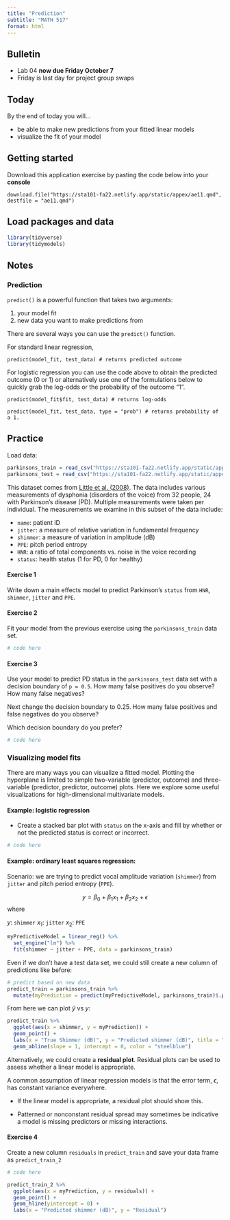 ```yaml
---
title: "Prediction"
subtitle: "MATH 517"
format: html
---
```


## Bulletin

- Lab 04 **now due Friday October 7**
- Friday is last day for project group swaps

## Today

By the end of today you will...

- be able to make new predictions from your fitted linear models
- visualize the fit of your model

## Getting started

Download this application exercise by pasting the code below into your **console**

```
download.file("https://sta101-fa22.netlify.app/static/appex/ae11.qmd",
destfile = "ae11.qmd")
```

## Load packages and data

```r
library(tidyverse)
library(tidymodels)
```

## Notes

### Prediction

`predict()` is a powerful function that takes two arguments:

1. your model fit
2. new data you want to make predictions from

There are several ways you can use the `predict()` function. 

For standard linear regression,

```
predict(model_fit, test_data) # returns predicted outcome
```

For logistic regression you can use the code above to obtain the predicted outcome (0 or 1) or alternatively use one of the formulations below to quickly grab the log-odds or the probability of the outcome "1".

```
predict(model_fit$fit, test_data) # returns log-odds
```

```
predict(model_fit, test_data, type = "prob") # returns probability of a 1.
```

## Practice

Load data:
```r
parkinsons_train = read_csv("https://sta101-fa22.netlify.app/static/appex/data/parkinsons_train.csv")
parkinsons_test = read_csv("https://sta101-fa22.netlify.app/static/appex/data/parkinsons_test.csv")
```


This dataset comes from [Little et al. (2008)](https://www.ncbi.nlm.nih.gov/pmc/articles/PMC3051371/). The data includes various measurements of dysphonia (disorders of the voice) from 32 people, 24 with Parkinson's disease (PD). Multiple measurements were taken per individual. The measurements we examine in this subset of the data include: 

- `name`: patient ID
- `jitter`: a measure of relative variation in fundamental frequency
- `shimmer`: a measure of variation in amplitude (dB)
- `PPE`: pitch period entropy
- `HNR`: a ratio of total components vs. noise in the voice recording
- `status`: health status (1 for PD, 0 for healthy)


#### Exercise 1 

Write down a main effects model to predict Parkinson's `status` from `HNR`, `shimmer`, `jitter` and `PPE`. 


#### Exercise 2 

Fit your model from the previous exercise using the `parkinsons_train` data set.

```r
# code here
```

#### Exercise 3 

Use your model to predict PD status in the `parkinsons_test` data set with a decision boundary of `p = 0.5`. How many false positives do you observe? How many false negatives?

Next change the decision boundary to 0.25. How many false positives and false negatives do you observe?

Which decision boundary do you prefer?

```r
# code here
```

### Visualizing model fits

There are many ways you can visualize a fitted model. Plotting the hyperplane is limited to simple two-variable (predictor, outcome) and three-variable (predictor, predictor, outcome) plots. Here we explore some useful visualizations for high-dimensional multivariate models.


#### Example: logistic regression

- Create a stacked bar plot with `status` on the x-axis and fill by whether or not the predicted status is correct or incorrect.

```r
# code here
```

#### Example: ordinary least squares regression:

Scenario: we are trying to predict vocal amplitude variation (`shimmer`) from `jitter` and pitch period entropy (`PPE`).

$$
y = \beta_0 + \beta_1 x_1 + \beta_2 x_2 + \epsilon
$$
where 

$y$: `shimmer`
$x_1$: `jitter`
$x_2$: `PPE`


```r
myPredictiveModel = linear_reg() %>%
  set_engine("lm") %>%
  fit(shimmer ~ jitter + PPE, data = parkinsons_train)
```

Even if we don't have a test data set, we could still create a new column of predictions like before:

```r
# predict based on new data
predict_train = parkinsons_train %>%
  mutate(myPrediction = predict(myPredictiveModel, parkinsons_train)$.pred)
```

From here we can plot $\hat{y}$ vs $y$:

```r
predict_train %>%
  ggplot(aes(x = shimmer, y = myPrediction)) +
  geom_point() +
  labs(x = "True Shimmer (dB)", y = "Predicted shimmer (dB)", title = "Predicted vs true shimmer values") +
  geom_abline(slope = 1, intercept = 0, color = "steelblue")
```

Alternatively, we could create a **residual plot**. Residual plots can be used to assess whether a linear model is appropriate.

A common assumption of linear regression models is that the error term, $\epsilon$, has constant variance everywhere.

- If the linear model is appropriate, a residual plot should show this.

- Patterned or nonconstant residual spread may sometimes be indicative a model is missing predictors or missing interactions.

#### Exercise 4

Create a new column `residuals` in `predict_train` and save your data frame as `predict_train_2`

```r
# code here
```


```r
predict_train_2 %>%
  ggplot(aes(x = myPrediction, y = residuals)) + 
  geom_point() +
  geom_hline(yintercept = 0) +
  labs(x = "Predicted shimmer (dB)", y = "Residual")
```


